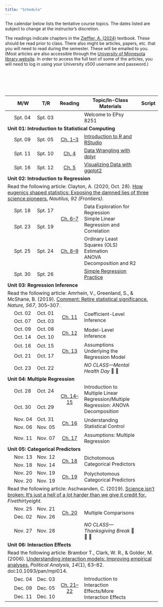 ```yaml
---
title: "Schedule"
---
```



The calendar below lists the tentative course topics. The dates listed are subject to change at the instructor's discretion.


The readings indicate chapters in the [Zieffler, A. (2024)](https://zief0002.github.io/modeling/) textbook. These should be read prior to class. There also might be articles, papers, etc. that you will need to read during the semester. These will be emailed to you. (Most articles are also accessible through the [University of Minnesota library website](http://www.lib.umn.edu). In order to access the full text of some of the articles, you will need to log in using your University x500 username and password.)


<!-- As part of the course, there are several articles, papers and technical reports that you will need to read during the semester. Most of the articles themselves are accessible through the [University of Minnesota library website](http://www.lib.umn.edu). In order to access the full text of some of the articles, you will need to log in using your University x500 username and password. More detailed information, including references or links to specific readings, are linked under the day's "Reading". -->

<br /><br />


<br />


<table class="table">

<!-- <thead> -->
<!-- <tr> -->
<!-- <th style="width:10%;text-align:center"></th> -->
<!-- <th style="width:10%;">Date</th> -->
<!-- <th style="width:10%;text-align:center">Reading</th> -->
<!-- <th style="width:50%;">Topic</th> -->
<!-- <th style="width:10%;text-align:center">Notes</th> -->
<!-- <th style="width:10%;text-align:center">Script</th> -->
<!-- </tr> -->
<!-- </thead> -->

<thead>
<tr>
<th style="width:5%;text-align:center"></th>
<th style="width:10%;">M/W</th>
<th style="width:10%;">T/R</th>
<th style="width:15%;text-align:center">Reading</th>
<th style="width:50%;">Topic/In-Class Materials</th>
<th style="width:10%;text-align:center">Script</th>
</tr>
</thead>

<tbody>

<!-- <span style="margin-left:5px; color:#5a067d;font-size:12px;">*[Notes and Script file updated 09-24-2019]*</span></td> -->



<tr>
<td align="center" style="vertical-align:middle;">&nbsp;</td>
<td>Spt. 04</td>
<td>Spt. 03</td>
<td align="center" style="vertical-align:middle;">
  [<span class="fa fa-book" style="font-size: 20px;"></span>](files/00-welcome-to-8251.html)
</td>
<td>Welcome to EPsy 8251</td>
<td align="center" style="vertical-align:middle;">
  <span class="fa fa-code" style="color: #f1f1f1; font-size: 20px;"></span>
</td>
</tr>


<!-- Unit 01: INTRODUCTION TO STATISTICAL COMPUTING -->

<tr>
<td colspan="7"><b>Unit 01: Introduction to Statistical Computing</b></td>
</tr>

<tr>
<td align="center" style="vertical-align:middle;"></td>
<td>Spt. 09</td>
<td>Spt. 05</td>
<td align="center" style="vertical-align:middle;">
  [Ch. 1--3](https://zief0002.github.io/modeling/01-01-r-and-rstudio-installation.html)
</td>
<td>[Introduction to R and RStudio](worksheets/worksheet-01-01-using-R.html)</td>

<td align="center" style="vertical-align:middle;">
  [<span class="fa fa-code" style="font-size: 20px;"></span>](scripts/01-01-introduction-to-r.R)
</td>
</tr>

<tr>
<td align="center" style="vertical-align:middle;"></td>
<td>Spt. 11</td>
<td>Spt. 10</td>
<td align="center" style="vertical-align:middle;">
  [Ch. 4](https://zief0002.github.io/modeling/01-04-data-wrangling-with-dplyr.html)
</td>
<td>[Data Wrangling with dplyr](worksheets/worksheet-01-04-learning-dplyr.html)</td>
<td align="center" style="vertical-align:middle;">
  [<span class="fa fa-code" style="font-size: 20px;"></span>](scripts/01-04-data-wrangling-with-dplyr.R)
</td>
</tr>

<tr>
<td align="center" style="vertical-align:middle;"></td>
<td>Spt. 16</td>
<td>Spt. 12</td>
<td align="center" style="vertical-align:middle;">
  [Ch. 5](https://zief0002.github.io/modeling/01-05-visualizing-with-ggplot2.html)
</td>
<td>[Visualizing Data with ggplot2](worksheets/worksheet-01-05-ggplot2.html)</td>
<td align="center" style="vertical-align:middle;">
  [<span class="fa fa-code" style="font-size: 20px;"></span>](scripts/01-05-plotting-with-ggplot2.R)
</td>
</tr>


<!-- Unit 02: INTRODUCTION TO REGRESSION -->

<tr>
<td colspan="7"><b>Unit 02: Introduction to Regression</b></td>
</tr>

<tr>
<td colspan="7">Read the following article: Clayton, A. (2020, Oct. 28). [How eugenics shaped statistics: Exposing the damned lies of three science pioneers.](https://nautil.us/how-eugenics-shaped-statistics-238014/) *Nautilus, 92 (Frontiers)*.</td>
</tr>

<tr>
<td align="center" style="vertical-align:middle;"></td>
<td>Spt. 18</td>
<td>Spt. 17</td>
<td align="center" style="vertical-align:middle;" rowspan="2">
  [Ch. 6--7](https://zief0002.github.io/modeling/02-02-simple-regression-and-correlation.html)
</td>
<td style="vertical-align:middle;" rowspan="2">Data Exploration for Regression<br />Simple Linear Regression and Correlation
<td align="center" style="vertical-align:middle;" rowspan="2">
  [<span class="fa fa-code" style="font-size: 20px;"></span>](scripts/02-01-data-exploration-for-regression.R) <br />
  [<span class="fa fa-code" style="font-size: 20px;"></span>](scripts/02-02-simple-linear-regression-and-correlation.R)
</td>
</tr>

<tr>
<td align="center" style="vertical-align:middle;"></td>
<td>Spt. 23</td>
<td>Spt. 19</td>
</tr>





<tr>
<td align="center" style="vertical-align:middle;"></td>
<td>Spt. 25</td>
<td>Spt. 24</td>
<td align="center" style="vertical-align:middle;">
  [Ch. 8--9](https://zief0002.github.io/modeling/02-03-ols-estimation.html)
</td>
<td style="vertical-align:middle;">Ordinary Least Squares (OLS) Estimation<br />ANOVA Decomposition and R2
<td align="center" style="vertical-align:middle;">
  [<span class="fa fa-code" style="font-size: 20px;"></span>](scripts/02-03-ols-estimation.R) <br />
  [<span class="fa fa-code" style="font-size: 20px;"></span>](scripts/02-04-anova-decomposition.R)
</td>
</tr>


<!-- <tr> -->
<!-- <td align="center" style="vertical-align:middle;"></td> -->
<!-- <td>Spt. 30</td> -->
<!-- <td>Spt. 26</td> -->
<!-- </tr> -->


<tr>
<td align="center" style="vertical-align:middle;"></td>
<td>Spt. 30</td>
<td>Spt. 26</td>
<td align="center" style="vertical-align:middle;">
  <!-- [Ch. 1--3](https://zief0002.github.io/modeling/01-01-r-and-rstudio-installation.html) -->
</td>
<td>[Simple Regression Practice](worksheets/worksheet-02-01-simple-regression.html)</td>

<td align="center" style="vertical-align:middle;">
  <!-- [<span class="fa fa-code" style="font-size: 20px;"></span>](scripts/01-01-introduction-to-r.R) -->
</td>
</tr>

<!-- Unit 03: REGRESSION INFERENCE -->

<tr>
<td colspan="7"><b>Unit 03: Regression Inference</b></td>
</tr>

<tr>
<td colspan="7">Read the following article: Amrhein, V., Greenland, S., &amp; McShane, B. (2019). [Comment: Retire statistical significance.](https://www.nature.com/articles/d41586-019-00857-9) *Nature, 567*, 305&ndash;307.</td>
</tr>


<tr>
<td align="center" style="vertical-align:middle;"></td>
<td>Oct. 02</td>
<td>Oct. 01</td>
<td align="center" style="vertical-align:middle;" rowspan="2">
  [Ch. 11](https://zief0002.github.io/modeling/03-01-coefficient-level-inference.html)
</td>
<td style="vertical-align:middle;" rowspan="2">Coefficient-Level Inference</td>
<td align="center" style="vertical-align:middle;" rowspan="2">
  [<span class="fa fa-code" style="font-size: 20px;"></span>](scripts/03-01-coefficient-level-inference.R)
</td>
</tr>

<tr>
<td align="center" style="vertical-align:middle;"></td>
<td>Oct. 07</td>
<td>Oct. 03</td>
</tr>


<tr>
<td align="center" style="vertical-align:middle;"></td>
<td>Oct. 09</td>
<td>Oct. 08</td>
<td align="center" style="vertical-align:middle;" rowspan="2">
  [Ch. 12](https://zief0002.github.io/modeling/03-02-model-level-inference.html)
</td>
<td style="vertical-align:middle;" rowspan="2">Model-Level Inference</td>
<td align="center" style="vertical-align:middle;" rowspan="2">
  [<span class="fa fa-code" style="font-size: 20px;"></span>](scripts/03-02-model-level-inference.R)
</td>
</tr>


<tr>
<td align="center" style="vertical-align:middle;"></td>
<td>Oct. 14</td>
<td>Oct. 10</td>
</tr>


<tr>
<td align="center" style="vertical-align:middle;"></td>
<td>Oct. 16</td>
<td>Oct. 15</td>
<td align="center" style="vertical-align:middle;" rowspan="2">
  [Ch. 13](https://zief0002.github.io/modeling/03-03-model-assumptions.html)
</td>
<td style="vertical-align:middle;" rowspan="2">Assumptions Underlying the Regression Model</td>
<td align="center" style="vertical-align:middle;" rowspan="2">
  [<span class="fa fa-code" style="font-size: 20px;"></span>](scripts/03-03-assumptions-underlying-the-regression-model.R)
</td>
</tr>


<tr>
<td align="center" style="vertical-align:middle;"></td>
<td>Oct. 21</td>
<td>Oct. 17</td>
</tr>


<tr>
<td align="center" style="vertical-align:middle;"></td>
<td>Oct. 23</td>
<td>Oct. 22</td>
<td align="center" style="vertical-align:middle;"></td>
<td style="vertical-align:middle;">*NO CLASS&mdash;Mental Health Day* 🛌 🍷</td>
<td align="center" style="vertical-align:middle;"></td>
</tr>


<!-- Unit 04: MULTIPLE REGRESSION -->

<tr>
<td colspan="7"><b>Unit 04: Multiple Regression</b></td>
</tr>

<tr>
<td align="center" style="vertical-align:middle;"></td>
<td>Oct. 28</td>
<td>Oct. 24</td>
<td align="center" style="vertical-align:middle;" rowspan="2">
  [Ch. 14--15](https://zief0002.github.io/modeling/04-01-intro-to-multiple-regression.html)
</td>
<td style="vertical-align:middle;" rowspan="2">Introduction to Multiple Linear Regression/Multiple Regression: ANOVA Decomposition</td>
<td align="center" style="vertical-align:middle;" rowspan="2">
  [<span class="fa fa-code" style="font-size: 20px;"></span>](scripts/04-01-introduction-to-multiple-regression.R)<br />
  [<span class="fa fa-code" style="font-size: 20px;"></span>](scripts/04-02-multiple-regression-anova-decomposition.R)
</td>
</tr>

<tr>
<td align="center" style="vertical-align:middle;"></td>
<td>Oct. 30</td>
<td>Oct. 29</td>
</tr>


<tr>
<td align="center" style="vertical-align:middle;"></td>
<td>Nov. 04</td>
<td>Oct. 31</td>
<td align="center" style="vertical-align:middle;" rowspan="2">
  [Ch. 16](https://zief0002.github.io/modeling/04-03-understanding-statistical-control.html)
</td>
<td style="vertical-align:middle;" rowspan="2">Understanding Statistical Control</td>
<td align="center" style="vertical-align:middle;" rowspan="2">
  [<span class="fa fa-code" style="font-size: 20px;"></span>](scripts/04-03-understanding-statistical-control.R)
</td>
</tr>

<tr>
<td align="center" style="vertical-align:middle;"></td>
<td>Nov. 06</td>
<td>Nov. 05</td>
</tr>


<tr>
<td align="center" style="vertical-align:middle;"></td>
<td>Nov. 11</td>
<td>Nov. 07</td>
<td align="center" style="vertical-align:middle;">
  [Ch. 17](https://zief0002.github.io/modeling/04-04-assumptions.html)
</td>
<td style="vertical-align:middle;">Assumptions: Multiple Regression</td>
<td align="center" style="vertical-align:middle;">
  [<span class="fa fa-code" style="font-size: 20px;"></span>](scripts/04-04-assumptions-multiple-regression.R)
</td>
</tr>


<!-- Unit 05: CATEGORICAL PREDICTORS -->

<tr>
<td colspan="7"><b>Unit 05: Categorical Predictors</b></td>
</tr>


<tr>
<td align="center" style="vertical-align:middle;"></td>
<td>Nov. 13</td>
<td>Nov. 12</td>
<td align="center" style="vertical-align:middle;" rowspan="2">
  [Ch. 18](https://zief0002.github.io/modeling/05-01-dichotomous-predictors.html)
</td>
<td style="vertical-align:middle;" rowspan="2">Dichotomous Categorical Predictors</td>
<td align="center" style="vertical-align:middle;" rowspan="2">
  [<span class="fa fa-code" style="font-size: 20px;"></span>](scripts/05-01-dichotomous-categorical-predictors.R)
</td>
</tr>

<tr>
<td align="center" style="vertical-align:middle;"></td>
<td>Nov. 18</td>
<td>Nov. 14</td>
</tr>


<tr>
<td align="center" style="vertical-align:middle;"></td>
<td>Nov. 20</td>
<td>Nov. 19</td>
<td align="center" style="vertical-align:middle;" rowspan="2">
  [Ch. 19](https://zief0002.github.io/modeling/05-02-polychotomous-predictors.html)
</td>
<td style="vertical-align:middle;" rowspan="2">Polychotomous Categorical Predictors</td>
<td align="center" style="vertical-align:middle;" rowspan="2">
  [<span class="fa fa-code" style="font-size: 20px;"></span>](scripts/05-02-polychotomous-categorical-predictors.R)
</td>
</tr>


<tr>
<td align="center" style="vertical-align:middle;"></td>
<td>Nov. 20</td>
<td>Nov. 19</td>
</tr>

<tr>
<td colspan="7">Read the following article: Aschwanden, C. (2019). [Science isn't broken: It’s just a hell of a lot harder than we give it credit for.](https://fivethirtyeight.com/features/science-isnt-broken/#part1) *Fivethirtyeight*.</td>
</tr>

<tr>
<td align="center" style="vertical-align:middle;"></td>
<td>Nov. 25</td>
<td>Nov. 21</td>
<td align="center" style="vertical-align:middle;" rowspan="2">
  [Ch. 20](https://zief0002.github.io/modeling/05-03-multiple-comparisons.html)
</td>
<td style="vertical-align:middle;" rowspan="2">Multiple Comparisons</td>
<td align="center" style="vertical-align:middle;" rowspan="2">
  [<span class="fa fa-code" style="font-size: 20px;"></span>](scripts/05-03-multiple-comparisons.R)
</td>
</tr>


<tr>
<td align="center" style="vertical-align:middle;"></td>
<td>Dec. 02</td>
<td>Nov. 26</td>
</tr>


<tr>
<td align="center" style="vertical-align:middle;"></td>
<td>Nov. 27</td>
<td>Nov. 28</td>
<td align="center" style="vertical-align:middle;"></td>
<td style="vertical-align:middle;">*NO CLASS&mdash;Thanksgiving Break* 🦃 🌽 🥧</td>
<td align="center" style="vertical-align:middle;"></td>
</tr>


<!-- Unit 06: INTERACTION EFFECTS -->

<tr>
<td colspan="7"><b>Unit 06: Interaction Effects</b></td>
</tr>

<tr>
<td colspan="7">Read the following article: Brambor T., Clark, W. R., &amp; Golder, M. (2006). [Understanding interaction models: Improving empirical analyses.](https://primo.lib.umn.edu/permalink/01UMN_INST/oqqrhb/cdi_proquest_miscellaneous_59706415) *Political Analysis, 14*(1), 63--82. doi:10.1093/pan/mpi014.</td>
</tr>






<tr>
<td align="center" style="vertical-align:middle;"></td>
<td>Dec. 04</td>
<td>Dec. 03</td>
<td align="center" style="vertical-align:middle;"  rowspan="3">
  [Ch. 21--22](https://zief0002.github.io/modeling/06-01-intro-to-interaction-effects.html)
</td>
<td style="vertical-align:middle;"  rowspan="3">Introduction to Interaction Effects/More Interaction Effects</td>
<td align="center" style="vertical-align:middle;"  rowspan="3">
  [<span class="fa fa-code" style="font-size: 20px;"></span>](scripts/06-01-introduction-to-interaction-effects.R)<br />
  [<span class="fa fa-code" style="font-size: 20px;"></span>](scripts/06-02-more-interaction-effects.R)
</td>
</tr>


<tr>
<td align="center" style="vertical-align:middle;"></td>
<td>Dec. 09</td>
<td>Dec. 05</td>
</tr>


<tr>
<td align="center" style="vertical-align:middle;"></td>
<td>Dec. 11</td>
<td>Dec. 10</td>
</tr>


</tbody>
</table>    


